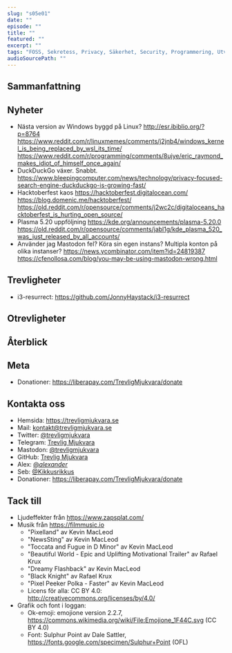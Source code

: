 ```yaml
---
slug: "s05e01"
date: ""
episode: ""
title: ""
featured: ""
excerpt: "" 
tags: "FOSS, Sekretess, Privacy, Säkerhet, Security, Programmering, Utveckling, RaspberryPi, Mjukvara, PinePhone, Technology, Linux, Open Source, " 
audioSourcePath: ""
---
```

## Sammanfattning

## Nyheter
- Nästa version av Windows byggd på Linux?
http://esr.ibiblio.org/?p=8764
https://www.reddit.com/r/linuxmemes/comments/j2jnb4/windows_kernel_is_being_replaced_by_wsl_its_time/
https://www.reddit.com/r/programming/comments/8ujye/eric_raymond_makes_idiot_of_himself_once_again/
- DuckDuckGo växer. Snabbt.
https://www.bleepingcomputer.com/news/technology/privacy-focused-search-engine-duckduckgo-is-growing-fast/
- Hacktoberfest kaos
https://hacktoberfest.digitalocean.com/
https://blog.domenic.me/hacktoberfest/
https://old.reddit.com/r/opensource/comments/j2wc2c/digitaloceans_hacktoberfest_is_hurting_open_source/
- Plasma 5.20 uppföljning
https://kde.org/announcements/plasma-5.20.0
https://old.reddit.com/r/opensource/comments/jabl1g/kde_plasma_520_was_just_released_by_all_accounts/
- Använder jag Mastodon fel? Köra sin egen instans? Multipla konton på olika instanser?
https://news.ycombinator.com/item?id=24819387
https://cfenollosa.com/blog/you-may-be-using-mastodon-wrong.html

## Trevligheter
- i3-resurrect: https://github.com/JonnyHaystack/i3-resurrect

## Otrevligheter

## Återblick

## Meta
- Donationer: https://liberapay.com/TrevligMjukvara/donate

## Kontakta oss
- Hemsida: https://trevligmjukvara.se
- Mail: kontakt@trevligmjukvara.se
- Twitter: [@trevligmjukvara](https://twitter.com/trevligmjukvara)
- Telegram: [Trevlig Mjukvara](https://t.me/trevligmjukvara)
- Mastodon: [@trevligmjukvara](https://mastodon.linuxkompis.se/@trevligmjukvara)
- GitHub: [Trevlig Mjukvara](https://github.com/trevligmjukvara)
- Alex: [@_alexander_](https://mastodon.online/@_alexander_)
- Seb: [@Kikkusrikkus](https://twitter.com/Kikkusrikkus)
- Donationer: https://liberapay.com/TrevligMjukvara/donate

## Tack till
- Ljudeffekter från https://www.zapsplat.com/
- Musik från https://filmmusic.io
  - "Pixelland" av Kevin MacLeod
  - "NewsSting" av Kevin MacLeod
  - "Toccata and Fugue in D Minor" av Kevin MacLeod
  - "Beautiful World - Epic and Uplifting Motivational Trailer" av Rafael Krux
  - "Dreamy Flashback" av Kevin MacLeod
  - "Black Knight" av Rafael Krux
  - "Pixel Peeker Polka - Faster" av Kevin MacLeod
  - Licens för alla: CC BY 4.0: http://creativecommons.org/licenses/by/4.0/
- Grafik och font i loggan:
  - Ok-emoji: emojione version 2.2.7, https://commons.wikimedia.org/wiki/File:Emojione_1F44C.svg (CC BY 4.0)
  - Font: Sulphur Point av Dale Sattler, https://fonts.google.com/specimen/Sulphur+Point (OFL)
